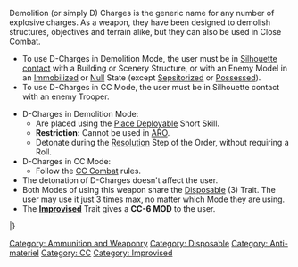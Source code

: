 {{n5-section-ammo-and-weaponry}}


Demolition (or simply D) Charges is the generic name for any number of explosive charges. As a weapon, they have been designed to demolish structures, objectives and terrain alike, but they can also be used in Close Combat.

{{css_skillbox |black| D-CHARGES }}
{{requirements}}
* To use D-Charges in Demolition Mode, the user must be in [[Silhouette contact]] with a Building or Scenery Structure, or with an Enemy Model in an [[Immobilized]] or [[Null]] State (except [[Sepsitorized]] or [[Possessed]]).
* To use D-Charges in CC Mode, the user must be in Silhouette contact with an enemy Trooper.

{{effects}}
* D-Charges in Demolition Mode:
** Are placed using the [[Place Deployable]] Short Skill.
** '''Restriction:''' Cannot be used in [[ARO]].
** Detonate during the [[Resolution]] Step of the Order, without requiring a Roll.
* D-Charges in CC Mode:
** Follow the [[Close Combat | CC Combat]] rules.
* The detonation of D-Charges doesn't affect the user.
* Both Modes of using this weapon share the [[Disposable]] (3) Trait. The user may use it just 3 times max, no matter which Mode they are using.
* The '''[[Improvised]]''' Trait gives a '''CC-6 MOD''' to the user.
{{css_skillbox-end}}


{{n5_weapon_single}}
{{n5_weaponrow|[[D-Charges]] (Demolition Mode)| | | | | | | |6|1|AP+EXP|ARM/2|3|[[Anti-materiel]], [[Disposable (3)]], [*]}}
{{n5_weaponrow|[[D-Charges]] (CC Mode)| | | | | | | |6|1|AP+EXP|ARM/2|3|[[Anti-materiel]], [[CC]], [[Disposable (3)]], [[Improvised]], [*]}}
|}



[[Category: Ammunition and Weaponry]]

<!-- Label and Trait categories. -->
[[Category: Disposable ]]
[[Category: Anti-materiel ]]
[[Category: CC ]]
[[Category: Improvised ]]